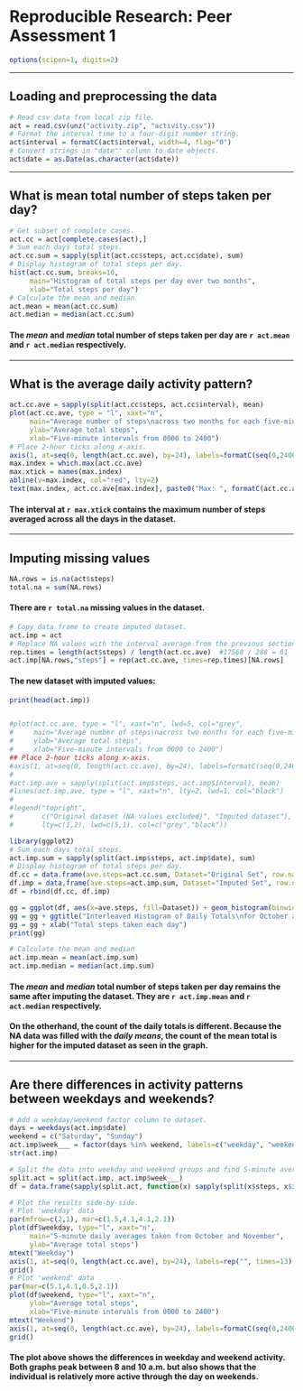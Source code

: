 # Reproducible Research: Peer Assessment 1
```r
options(scipen=1, digits=2)
```

***
## Loading and preprocessing the data
```r
# Read csv data from local zip file.
act = read.csv(unz("activity.zip", "activity.csv"))
# Format the interval time to a four-digit number string.
act$interval = formatC(act$interval, width=4, flag="0")
# Convert strings in "date"" column to date objects.
act$date = as.Date(as.character(act$date))
```

***
## What is mean total number of steps taken per day?
```r
# Get subset of complete cases.
act.cc = act[complete.cases(act),]
# Sum each days total steps.
act.cc.sum = sapply(split(act.cc$steps, act.cc$date), sum)
# Display histogram of total steps per day.
hist(act.cc.sum, breaks=10,
     main="Histogram of total steps per day over two months",
     xlab="Total steps per day")
# Calculate the mean and median
act.mean = mean(act.cc.sum)
act.median = median(act.cc.sum)
```
#### The *mean* and *median* total number of steps taken per day are `r act.mean` and `r act.median` respectively.


***
## What is the average daily activity pattern?
```r
act.cc.ave = sapply(split(act.cc$steps, act.cc$interval), mean)
plot(act.cc.ave, type = "l", xaxt="n", 
     main="Average number of steps\nacross two months for each five-minute interval",
     ylab="Average total steps",
     xlab="Five-minute intervals from 0000 to 2400")
# Place 2-hour ticks along x-axis.
axis(1, at=seq(0, length(act.cc.ave), by=24), labels=formatC(seq(0,2400,by=200), width=4, flag="0"), las=2)
max.index = which.max(act.cc.ave)
max.xtick = names(max.index)
abline(v=max.index, col="red", lty=2)
text(max.index, act.cc.ave[max.index], paste0("Max: ", formatC(act.cc.ave[max.index], digits=5), " steps"), pos=4)
```

#### The interval at `r max.xtick` contains the maximum number of steps averaged across all the days in the dataset.

***
## Imputing missing values
```r
NA.rows = is.na(act$steps)
total.na = sum(NA.rows)
```
#### There are `r total.na` missing values in the dataset.
```r
# Copy data frame to create imputed dataset.
act.imp = act
# Replace NA values with the interval average from the previous section.
rep.times = length(act$steps) / length(act.cc.ave)  #17568 / 288 = 61
act.imp[NA.rows,"steps"] = rep(act.cc.ave, times=rep.times)[NA.rows]
```
#### The new dataset with imputed values:
```r
print(head(act.imp))


#plot(act.cc.ave, type = "l", xaxt="n", lwd=5, col="grey",
#     main="Average number of steps\nacross two months for each five-minute interval",
#     ylab="Average total steps",
#     xlab="Five-minute intervals from 0000 to 2400")
## Place 2-hour ticks along x-axis.
#axis(1, at=seq(0, length(act.cc.ave), by=24), labels=formatC(seq(0,2400,by=200), width=4, flag="0"), las=2)
#
#act.imp.ave = sapply(split(act.imp$steps, act.imp$interval), mean)
#lines(act.imp.ave, type = "l", xaxt="n", lty=2, lwd=1, col="black")
#
#legend("topright", 
#       c("Original dataset (NA values excluded)", "Imputed dataset"), 
#       lty=c(1,2), lwd=c(5,1), col=c("grey","black"))
```

```r
library(ggplot2)
# Sum each days total steps.
act.imp.sum = sapply(split(act.imp$steps, act.imp$date), sum)
# Display histogram of total steps per day.
df.cc = data.frame(ave.steps=act.cc.sum, Dataset="Original Set", row.names=NULL)
df.imp = data.frame(ave.steps=act.imp.sum, Dataset="Imputed Set", row.names=NULL)
df = rbind(df.cc, df.imp)

gg = ggplot(df, aes(x=ave.steps, fill=Dataset)) + geom_histogram(binwidth=2000, position="dodge")
gg = gg + ggtitle("Interleaved Histogram of Daily Totals\nfor October and November")
gg = gg + xlab("Total steps taken each day")
print(gg)

# Calculate the mean and median
act.imp.mean = mean(act.imp.sum)
act.imp.median = median(act.imp.sum)
```

#### The *mean* and *median* total number of steps taken per day remains the same after imputing the dataset. They are `r act.imp.mean` and `r act.median` respectively. 
#### On the otherhand, the count of the daily totals is different. Because the NA data was filled with the *daily means*, the count of the mean total is higher for the imputed dataset as seen in the graph.


***
## Are there differences in activity patterns between weekdays and weekends?
```r
# Add a weekday/weekend factor column to dataset.
days = weekdays(act.imp$date)
weekend = c("Saturday", "Sunday")
act.imp$week___ = factor(days %in% weekend, labels=c("weekday", "weekend"))
str(act.imp)

# Split the data into weekday and weekend groups and find 5-minute averages for each.
split.act = split(act.imp, act.imp$week___)
df = data.frame(sapply(split.act, function(x) sapply(split(x$steps, x$interval), mean)))

# Plot the results side-by-side.
# Plot 'weekday' data
par(mfrow=c(2,1), mar=c(1.5,4.1,4.1,2.1))
plot(df$weekday, type="l", xaxt="n", 
     main="5-minute daily averages taken from October and November",
     ylab="Average total steps")
mtext("Weekday")
axis(1, at=seq(0, length(act.cc.ave), by=24), labels=rep("", times=13), las=2)
grid()
# Plot 'weekend' data
par(mar=c(5.1,4.1,0.5,2.1))
plot(df$weekend, type="l", xaxt="n", 
     ylab="Average total steps",
     xlab="Five-minute intervals from 0000 to 2400")
mtext("Weekend")
axis(1, at=seq(0, length(act.cc.ave), by=24), labels=formatC(seq(0,2400,by=200), width=4, flag="0"), las=2)
grid()

```

#### The plot above shows the differences in weekday and weekend activity. Both graphs peak between 8 and 10 a.m. but also shows that the individual is relatively more active through the day on weekends.
